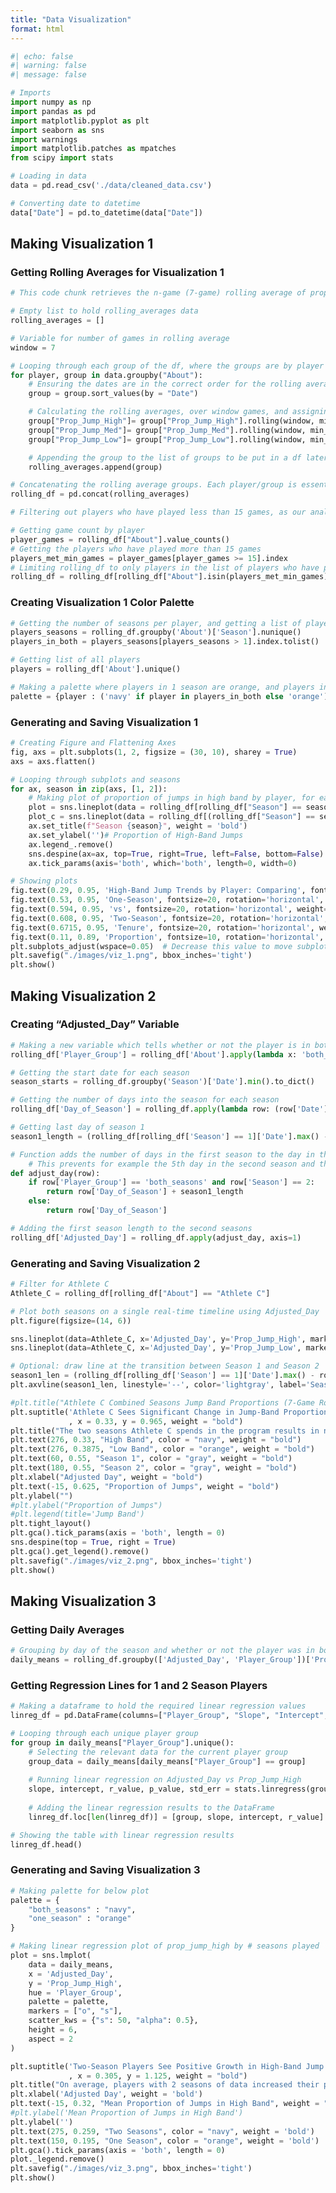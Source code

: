 ```yaml
---
title: "Data Visualization"
format: html
---
```


```python
#| echo: false
#| warning: false
#| message: false

# Imports
import numpy as np
import pandas as pd
import matplotlib.pyplot as plt
import seaborn as sns
import warnings
import matplotlib.patches as mpatches
from scipy import stats

# Loading in data
data = pd.read_csv('./data/cleaned_data.csv')

# Converting date to datetime
data["Date"] = pd.to_datetime(data["Date"])
```

## Making Visualization 1

### Getting Rolling Averages for Visualization 1
```python
# This code chunk retrieves the n-game (7-game) rolling average of proportion of low, med, and high band jumps

# Empty list to hold rolling_averages data
rolling_averages = []

# Variable for number of games in rolling average
window = 7

# Looping through each group of the df, where the groups are by player
for player, group in data.groupby("About"):
    # Ensuring the dates are in the correct order for the rolling average calculation
    group = group.sort_values(by = "Date")

    # Calculating the rolling averages, over window games, and assigning that to the new column made for that value
    group["Prop_Jump_High"]= group["Prop_Jump_High"].rolling(window, min_periods = 1).mean()
    group["Prop_Jump_Med"]= group["Prop_Jump_Med"].rolling(window, min_periods = 1).mean()
    group["Prop_Jump_Low"]= group["Prop_Jump_Low"].rolling(window, min_periods = 1).mean()

    # Appending the group to the list of groups to be put in a df later
    rolling_averages.append(group)

# Concatenating the rolling average groups. Each player/group is essentially a row in this new dataframe
rolling_df = pd.concat(rolling_averages)

# Filtering out players who have played less than 15 games, as our analysis requires a pretty large sample size

# Getting game count by player
player_games = rolling_df["About"].value_counts()
# Getting the players who have played more than 15 games
players_met_min_games = player_games[player_games >= 15].index
# Limiting rolling_df to only players in the list of players who have played 15 games
rolling_df = rolling_df[rolling_df["About"].isin(players_met_min_games)]
```

### Creating Visualization 1 Color Palette
```python
# Getting the number of seasons per player, and getting a list of players who are in both seasons
players_seasons = rolling_df.groupby('About')['Season'].nunique()
players_in_both = players_seasons[players_seasons > 1].index.tolist()

# Getting list of all players
players = rolling_df['About'].unique()

# Making a palette where players in 1 season are orange, and players in 2 seasons are navy
palette = {player : ('navy' if player in players_in_both else 'orange') for player in players}
```

### Generating and Saving Visualization 1

```python
# Creating Figure and Flattening Axes
fig, axs = plt.subplots(1, 2, figsize = (30, 10), sharey = True)
axs = axs.flatten()

# Looping through subplots and seasons
for ax, season in zip(axs, [1, 2]):
    # Making plot of proportion of jumps in high band by player, for each season
    plot = sns.lineplot(data = rolling_df[rolling_df["Season"] == season], x = 'Date', y = "Prop_Jump_High", hue = "About", palette = palette, ax = ax)
    plot_c = sns.lineplot(data = rolling_df[(rolling_df["Season"] == season) & (rolling_df["About"] == "Athlete C")], x = "Date", y = "Prop_Jump_High", color = 'lightblue', ax = ax)
    ax.set_title(f"Season {season}", weight = 'bold')
    ax.set_ylabel('')# Proportion of High-Band Jumps
    ax.legend_.remove()
    sns.despine(ax=ax, top=True, right=True, left=False, bottom=False)
    ax.tick_params(axis='both', which='both', length=0, width=0)

# Showing plots
fig.text(0.29, 0.95, 'High-Band Jump Trends by Player: Comparing', fontsize=20, rotation='horizontal', weight='bold')
fig.text(0.53, 0.95, 'One-Season', fontsize=20, rotation='horizontal', weight='bold', color='orange')
fig.text(0.594, 0.95, 'vs', fontsize=20, rotation='horizontal', weight='bold')
fig.text(0.608, 0.95, 'Two-Season', fontsize=20, rotation='horizontal', weight='bold', color='navy')
fig.text(0.6715, 0.95, 'Tenure', fontsize=20, rotation='horizontal', weight='bold')
fig.text(0.11, 0.89, 'Proportion', fontsize=10, rotation='horizontal', weight='normal')
plt.subplots_adjust(wspace=0.05)  # Decrease this value to move subplots closer
plt.savefig("./images/viz_1.png", bbox_inches='tight')
plt.show()
```

## Making Visualization 2

### Creating "Adjusted_Day" Variable

```python
# Making a new variable which tells whether or not the player is in both seasons or just one
rolling_df['Player_Group'] = rolling_df['About'].apply(lambda x: 'both_seasons' if x in players_in_both else 'one_season')

# Getting the start date for each season
season_starts = rolling_df.groupby('Season')['Date'].min().to_dict()

# Getting the number of days into the season for each season
rolling_df['Day_of_Season'] = rolling_df.apply(lambda row: (row['Date'] - season_starts[row['Season']]).days + 1, axis=1)

# Getting last day of season 1
season1_length = (rolling_df[rolling_df['Season'] == 1]['Date'].max() - season_starts[1]).days + 1

# Function adds the number of days in the first season to the day in the second season
    # This prevents for example the 5th day in the second season and the 5th day in the first season being seen as the same day
def adjust_day(row):
    if row['Player_Group'] == 'both_seasons' and row['Season'] == 2:
        return row['Day_of_Season'] + season1_length
    else:
        return row['Day_of_Season']

# Adding the first season length to the second seasons
rolling_df['Adjusted_Day'] = rolling_df.apply(adjust_day, axis=1)
```

### Generating and Saving Visualization 2
```python
# Filter for Athlete C
Athlete_C = rolling_df[rolling_df["About"] == "Athlete C"]

# Plot both seasons on a single real-time timeline using Adjusted_Day
plt.figure(figsize=(14, 6))

sns.lineplot(data=Athlete_C, x='Adjusted_Day', y='Prop_Jump_High', marker='o', color='navy', label='High')
sns.lineplot(data=Athlete_C, x='Adjusted_Day', y='Prop_Jump_Low', marker='o', color='orange', label='Low')

# Optional: draw line at the transition between Season 1 and Season 2
season1_len = (rolling_df[rolling_df['Season'] == 1]['Date'].max() - rolling_df[rolling_df['Season'] == 1]['Date'].min()).days + 1
plt.axvline(season1_len, linestyle='--', color='lightgray', label='Season Break')

#plt.title("Athlete C Combined Seasons Jump Band Proportions (7-Game Rolling Avg)", fontsize=16)
plt.suptitle('Athlete C Sees Significant Change in Jump-Band Proportions Over the Course of 2 Seasons'
             , x = 0.33, y = 0.965, weight = "bold")
plt.title("The two seasons Athlete C spends in the program results in notable growth in high-band jump proportion and decrease in the low-band jump proportion", ha = "left", fontsize = 10, x = 0, y = 1.075)
plt.text(276, 0.33, "High Band", color = "navy", weight = "bold")
plt.text(276, 0.3875, "Low Band", color = "orange", weight = "bold")
plt.text(60, 0.55, "Season 1", color = "gray", weight = "bold")
plt.text(180, 0.55, "Season 2", color = "gray", weight = "bold")
plt.xlabel("Adjusted Day", weight = "bold")
plt.text(-15, 0.625, "Proportion of Jumps", weight = "bold")
plt.ylabel("")
#plt.ylabel("Proportion of Jumps")
#plt.legend(title='Jump Band')
plt.tight_layout()
plt.gca().tick_params(axis = 'both', length = 0)
sns.despine(top = True, right = True)
plt.gca().get_legend().remove()
plt.savefig("./images/viz_2.png", bbox_inches='tight')
plt.show()
```

## Making Visualization 3

### Getting Daily Averages
```python
# Grouping by day of the season and whether or not the player was in both seasons, then taking the mean of the prop_jump_high
daily_means = rolling_df.groupby(['Adjusted_Day', 'Player_Group'])['Prop_Jump_High'].mean().reset_index()
```

### Getting Regression Lines for 1 and 2 Season Players
```python
# Making a dataframe to hold the required linear regression values
linreg_df = pd.DataFrame(columns=["Player_Group", "Slope", "Intercept", "R-value"])

# Looping through each unique player group
for group in daily_means["Player_Group"].unique():
    # Selecting the relevant data for the current player group
    group_data = daily_means[daily_means["Player_Group"] == group]
    
    # Running linear regression on Adjusted_Day vs Prop_Jump_High
    slope, intercept, r_value, p_value, std_err = stats.linregress(group_data['Adjusted_Day'], group_data['Prop_Jump_High'])
    
    # Adding the linear regression results to the DataFrame
    linreg_df.loc[len(linreg_df)] = [group, slope, intercept, r_value]

# Showing the table with linear regression results
linreg_df.head()
```

### Generating and Saving Visualization 3
```python
# Making palette for below plot
palette = {
    "both_seasons" : "navy",
    "one_season" : "orange"
}

# Making linear regression plot of prop_jump_high by # seasons played
plot = sns.lmplot(
    data = daily_means,
    x = 'Adjusted_Day',
    y = 'Prop_Jump_High',
    hue = 'Player_Group',
    palette = palette,
    markers = ["o", "s"],
    scatter_kws = {"s": 50, "alpha": 0.5},
    height = 6,
    aspect = 2
)

plt.suptitle('Two-Season Players See Positive Growth in High-Band Jump Proportions'
             , x = 0.305, y = 1.125, weight = "bold")
plt.title("On average, players with 2 seasons of data increased their proportion of jumps in the high band, while 1-season players\nsaw an average decrease (likely due to fatigue, not regression).", x = 0, y = 1.055, ha = "left", fontsize = 10)
plt.xlabel('Adjusted Day', weight = 'bold')
plt.text(-15, 0.32, "Mean Proportion of Jumps in High Band", weight = "bold")
#plt.ylabel('Mean Proportion of Jumps in High Band')
plt.ylabel('')
plt.text(275, 0.259, "Two Seasons", color = "navy", weight = 'bold')
plt.text(150, 0.195, "One Season", color = "orange", weight = 'bold')
plt.gca().tick_params(axis = 'both', length = 0)
plot._legend.remove()
plt.savefig("./images/viz_3.png", bbox_inches='tight')
plt.show()
```